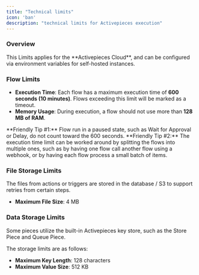 ```yaml
---
title: "Technical limits"
icon: 'ban'
description: "technical limits for Activepieces execution"
---
```


### Overview

<Warning>
This Limits applies for the **Activepieces Cloud**, and can be configured via environment variables for self-hosted instances.
</Warning>

### Flow Limits

- **Execution Time**: Each flow has a maximum execution time of **600 seconds (10 minutes)**. Flows exceeding this limit will be marked as a timeout.
- **Memory Usage**: During execution, a flow should not use more than **128 MB of RAM**.

<Tip>
**Friendly Tip #1:** Flow run in a paused state, such as Wait for Approval or Delay, do not count toward the 600 seconds.
</Tip>

<Tip>
**Friendly Tip #2:** The execution time limit can be worked around by splitting the flows into multiple ones, such as by having one flow call another flow using a webhook, or by having each flow process a small batch of items.
</Tip>

### File Storage Limits
<Info>
The files from actions or triggers are stored in the database / S3 to support retries from certain steps.
</Info>

- **Maximum File Size**: 4 MB 

### Data Storage Limits

Some pieces utilize the built-in Activepieces key store, such as the Store Piece and Queue Piece.

The storage limits are as follows:

- **Maximum Key Length**: 128 characters
- **Maximum Value Size**: 512 KB


